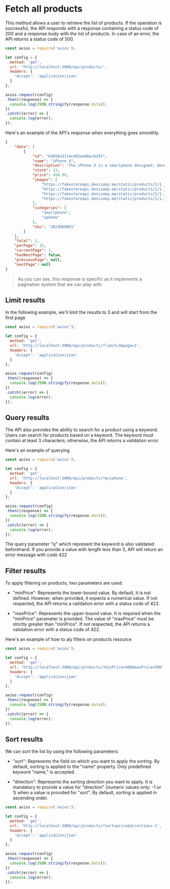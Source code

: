 
# Fetch all products

This method allows a user to retrieve the list of products. If the operation is successful,
the API responds with a response containing a status code of 200 and a response body with the list of products. In case of an error,
the API returns a status code of 500.

```js copy showLineNumbers filename="products/fetch-product.js"
const axios = require('axios');

let config = {
  method: 'get',
  url: 'http://localhost:3000/api/products/',
  headers: {
    'Accept': 'application/json'
  }
};

axios.request(config)
.then((response) => {
  console.log(JSON.stringify(response.data));
})
.catch((error) => {
  console.log(error);
});

```

Here's an example of the API's response when everything goes smoothly.

```json copy filename="API Response"
{
    "data": [
        {
            "id": "64858a3114c402ee08ec6293",
            "name": "iPhone X",
            "description": "The iPhone X is a smartphone designed, developed and marketed by Apple Inc. It is part of the eleventh generation of the iPhone",
            "stock": 13,
            "price": 450.99,
            "images": [
                "https://fakestoreapi.denisakp.me/static/products/1/1.jpg",
                "https://fakestoreapi.denisakp.me/static/products/1/1.jpg",
                "https://fakestoreapi.denisakp.me/static/products/1/1.jpg",
                "https://fakestoreapi.denisakp.me/static/products/1/1.jpg"
            ],
            "categories": [
                "smartphone",
                "iphone"
            ],
            "sku": "2023060001"
        }
    ],
    "total": 1,
    "perPage": 15,
    "currentPage": 1,
    "hasNextPage": false,
    "previousPage": null,
    "nextPage": null
}
```
> As you can see, this response is specific as it implements a pagination system that we can play with.

## Limit results

In the following example, we'll limit the results to 3 and will start from the first page

```js copy showLineNumbers filename="products/"
const axios = require('axios');

let config = {
  method: 'get',
  url: 'http://localhost:3000/api/products/?limit=3&page=1',
  headers: {
    'Accept': 'application/json'
  }
};

axios.request(config)
.then((response) => {
  console.log(JSON.stringify(response.data));
})
.catch((error) => {
  console.log(error);
});

```

## Query results

The API also provides the ability to search for a product using a keyword. Users can search for
products based on a keyword. The keyword must contain at least 3 characters; otherwise,
the API returns a validation error.

Here's an example of querying

```js copy showLineNumbers filename="querying"
const axios = require('axios');

let config = {
  method: 'get',
  url: 'http://localhost:3000/api/products/?q=iphone',
  headers: {
    'Accept': 'application/json'
  }
};

axios.request(config)
.then((response) => {
  console.log(JSON.stringify(response.data));
})
.catch((error) => {
  console.log(error);
});

```

<Callout>
    The query parameter "q" which represent the keyword is also validated beforehand.
    If you provide a value with length  less than  3, API will return an error message with code 422
</Callout>

## Filter results

To apply filtering on products, two parameters are used:

- "minPrice": Represents the lower-bound value. By default, it is not defined. However, when provided,
it expects a numerical value. If not respected, the API returns a validation error with a status code of 422.

- "maxPrice": Represents the upper-bound value. It is required when the "minPrice" parameter is provided. The value of "maxPrice"
must be strictly greater than "minPrice". If not respected, the API returns a validation error with a status code of 422.

Here's an example of how to aly filters on products resource

```js copy showLineNumbers filename="sorting"
const axios = require('axios');

let config = {
  method: 'get',
  url: 'http://localhost:3000/api/products/?minPrice=400&maxPrice=500',
  headers: {
    'Accept': 'application/json'
  }
};

axios.request(config)
.then((response) => {
  console.log(JSON.stringify(response.data));
})
.catch((error) => {
  console.log(error);
});

```
## Sort results

We can sort the list by using the following parameters:

- "sort": Represents the field on which you want to apply the sorting. By default,
sorting is applied to the "name" property. Only predefined keyword "name,"
is accepted.

- "direction": Represents the sorting direction you want to apply. It is
mandatory to provide a value for "direction" (numeric values only: -1 or 1)
when a value is provided for "sort". By default, sorting is applied in ascending
order.

```js copy showLineNumbers filename="products/sort"
const axios = require('axios');

let config = {
  method: 'get',
  url: 'http://localhost:3000/api/products/?sort=price&direction=-1',
  headers: {
    'Accept': 'application/json'
  }
};

axios.request(config)
.then((response) => {
  console.log(JSON.stringify(response.data));
})
.catch((error) => {
  console.log(error);
});

```

